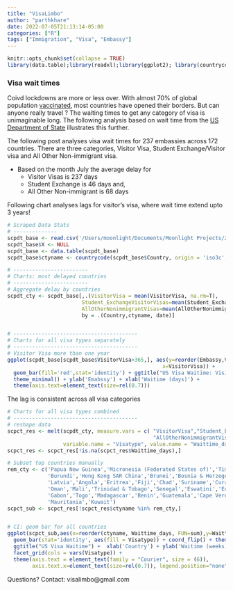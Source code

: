 ```yaml
---
title: "VisaLimbo"
author: "parthkhare"
date: 2022-07-05T21:13:14-05:00
categories: ["R"]
tags: ["Immigration", "Visa", "Embassy"]
---
```


```r
knitr::opts_chunk$set(collapse = TRUE)
library(data.table);library(readxl);library(ggplot2); library(countrycode)
```

### Visa wait times
Coivd lockdowns are more or less over. With almost 70% of global population [vaccinated](%22https://www.nytimes.com/interactive/2021/world/covid-vaccinations-tracker.html%22), most countries have opened their borders. But can anyone really travel ? The waiting times to get any category of visa is unimaginable long. 
The following analysis based on wait time from the [US Department of State](https://travel.state.gov/content/travel/en/us-visas/visa-information-resources/wait-times.html) illustrates this further.


The following post analyses visa wait times for 237 embassies across 172 countries. There are three categories, Visitor Visa, Student Exchange/Visitor visa and All Other Non-immigrant visa. 

* Based on the month July the average delay for
  + Visitor Visas is 237 days 
  + Student Exchange is 46 days and, 
  + All Other Non-immigrant is 68 days


Following chart analyses lags for visitor's visa, where wait time extend upto 3 years!
```r
# Scraped Data Stats
# --------------
scpdt_base <- read.csv('/Users/moonlight/Documents/Moonlight Projects/2022/Visa Limbo/Data/visascraped_base_mapped.csv')
scpdt_base$X <- NULL
scpdt_base <- data.table(scpdt_base)
scpdt_base$ctyname <- countrycode(scpdt_base$Country, origin = 'iso3c', destination = 'country.name')

# ------------------------
# Charts: most delayed countries
# ------------------------
# Aggregate delay by countries
scpdt_cty <- scpdt_base[,.(VisitorVisa = mean(VisitorVisa, na.rm=T),
                        Student_ExchangeVisitorVisas=mean(Student_ExchangeVisitorVisas, na.rm=T),
                        AllOtherNonimmigrantVisas=mean(AllOtherNonimmigrantVisas,na.rm=T)),
                        by = .(Country,ctyname, date)]


# ----------------------------------------
# Charts for all visa types separately
# ----------------------------------------
# Visitor Visa more than one year
ggplot(scpdt_base[scpdt_base$VisitorVisa>365,], aes(y=reorder(Embassy,VisitorVisa), 
                                                  x=VisitorVisa)) +
  geom_bar(fill='red',stat='identity') + ggtitle("US Visa Waitime: Visitor Visa > 1 year") +  
  theme_minimal() + ylab('Emabssy') + xlab('Waitime (days)') +
  theme(axis.text=element_text(size=rel(0.7)))

```

The lag is consistent across all visa categories
```r
# Charts for all visa types combined
# ----------------------------------------
# reshape data
scpct_res <- melt(scpdt_cty, measure.vars = c( "VisitorVisa","Student_ExchangeVisitorVisas",
                                               "AllOtherNonimmigrantVisas"),
                  variable.name = "Visatype", value.name = "Waittime_days")
scpct_res <- scpct_res[!is.na(scpct_res$Waittime_days),]

# Subset top countries manually
rem_cty <- c('Papua New Guinea','Micronesia (Federated States of)','Timor-Leste','Poland',
             'Burundi','Hong Kong SAR China','Brunei','Bosnia & Herzegovina','Cambodia',
             'Latvia','Angola','Eritrea','Fiji','Chad','Suriname','Curaçao','Turkmenistan',
             'Oman','Mali','Trinidad & Tobago','Senegal','Eswatini','Equatorial Guinea',
             'Gabon','Togo','Madagascar','Benin','Guatemala','Cape Verde','Sierra Leone',
             'Mauritania','Kuwait')
scpct_sub <- scpct_res[!scpct_res$ctyname %in% rem_cty,]


# CI: geom bar for all countries
ggplot(scpct_sub,aes(x=reorder(ctyname, Waittime_days, FUN=sum),y=Waittime_days/7.019)) + 
  geom_bar(stat='identity', aes(fill = Visatype)) + coord_flip() + theme_minimal() +   
  ggtitle("US Visa Waitime") +  xlab('Country') + ylab('Waitime (weeks)') + 
  facet_grid(cols = vars(Visatype)) + 
  theme(axis.text = element_text(family = "Courier", size = (6)),
        axis.text.x=element_text(size=rel(0.7)), legend.position="none")
```


Questions?
Contact: visalimbo@gmail.com












<!-- Average lag by different visa types -->

<!-- ```{r scpdt_base, echo=FALSE, warning=FALSE} -->
<!-- # Average delay across all categories of visa: by embassies -->
<!-- # ---------------------------------------- -->
<!-- scrpie <- scpdt_base[,.(Visitor = mean(VisitorVisa, na.rm=T), -->
<!--                            Student_Exchange_Visitor=mean(Student_ExchangeVisitorVisas, na.rm=T), -->
<!--                            Other_Nonimmigrant=mean(AllOtherNonimmigrantVisas,na.rm=T))] -->

<!-- scrpiedt <-  melt(scrpie, measure.vars = c( "Visitor","Student_Exchange_Visitor", -->
<!--                                             "Other_Nonimmigrant"), -->
<!--                   variable.name = "Visatype", value.name = "Waittime_days") -->

<!-- scrpiedt$prop <-  scrpiedt$Waittime_days/sum(scrpiedt$Waittime_days) -->
<!-- scrpiedt$prop <- scrpiedt$prop*100 -->
<!-- scrpiedt$ypos <- cumsum(scrpiedt$prop)- 0.5*scrpiedt$prop  -->

<!-- # Basic piechart -->
<!-- ggplot(scrpiedt, aes(x="", y=prop, fill=Visatype)) + -->
<!--   geom_bar(stat="identity", width=1, color="white") +  xlab('') +  -->
<!--   coord_polar("y", start=0) + theme_void() + -->
<!--   geom_text(aes(y=prop+3, label = paste0(round(prop,0),'%')), color = "white", size=3) -->
<!-- ``` -->